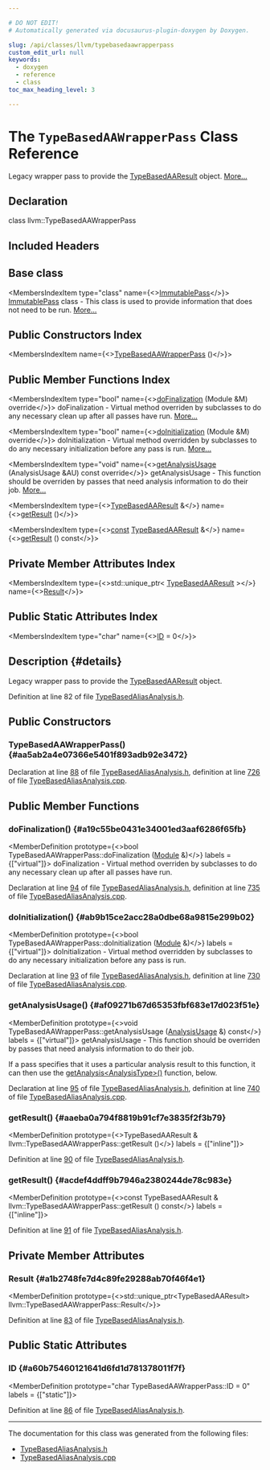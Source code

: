 ```yaml
---

# DO NOT EDIT!
# Automatically generated via docusaurus-plugin-doxygen by Doxygen.

slug: /api/classes/llvm/typebasedaawrapperpass
custom_edit_url: null
keywords:
  - doxygen
  - reference
  - class
toc_max_heading_level: 3

---
```





# The `TypeBasedAAWrapperPass` Class Reference

<DoxygenPage pluginConfig={pluginConfig}>

Legacy wrapper pass to provide the <a href="/docs/api/classes/llvm/typebasedaaresult">TypeBasedAAResult</a> object. <a href="#details">More...</a>

## Declaration

<CodeBlock>class llvm::TypeBasedAAWrapperPass</CodeBlock>

## Included Headers

<IncludesList>
<IncludesListItem
  filePath="llvm/Analysis/TypeBasedAliasAnalysis.h"
  permalink="/docs/api/files/include/include/llvm/include/llvm/analysis/typebasedaliasanalysis-h"
  isLocal="true" />
</IncludesList>

## Base class

<MembersIndex>

<MembersIndexItem
  type="class"
  name={<><a href="/docs/api/classes/llvm/immutablepass">ImmutablePass</a></>}>
<a href="/docs/api/classes/llvm/immutablepass">ImmutablePass</a> class - This class is used to provide information that does not need to be run. <a href="/docs/api/classes/llvm/immutablepass/#details">More...</a>
</MembersIndexItem>

</MembersIndex>

## Public Constructors Index

<MembersIndex>

<MembersIndexItem
  name={<><a href="#aa5ab2a4e07366e5401f893adb92e3472">TypeBasedAAWrapperPass</a> ()</>}>
</MembersIndexItem>

</MembersIndex>

## Public Member Functions Index

<MembersIndex>

<MembersIndexItem
  type="bool"
  name={<><a href="#a19c55be0431e34001ed3aaf6286f65fb">doFinalization</a> (Module &amp;M) override</>}>
doFinalization - Virtual method overriden by subclasses to do any necessary clean up after all passes have run. <a href="#a19c55be0431e34001ed3aaf6286f65fb">More...</a>
</MembersIndexItem>

<MembersIndexItem
  type="bool"
  name={<><a href="#ab9b15ce2acc28a0dbe68a9815e299b02">doInitialization</a> (Module &amp;M) override</>}>
doInitialization - Virtual method overridden by subclasses to do any necessary initialization before any pass is run. <a href="#ab9b15ce2acc28a0dbe68a9815e299b02">More...</a>
</MembersIndexItem>

<MembersIndexItem
  type="void"
  name={<><a href="#af09271b67d65353fbf683e17d023f51e">getAnalysisUsage</a> (AnalysisUsage &amp;AU) const override</>}>
getAnalysisUsage - This function should be overriden by passes that need analysis information to do their job. <a href="#af09271b67d65353fbf683e17d023f51e">More...</a>
</MembersIndexItem>

<MembersIndexItem
  type={<><a href="/docs/api/classes/llvm/typebasedaaresult">TypeBasedAAResult</a> &amp;</>}
  name={<><a href="#aaeba0a794f8819b91cf7e3835f2f3b79">getResult</a> ()</>}>
</MembersIndexItem>

<MembersIndexItem
  type={<><a href="/docs/api/files/lib/lib/target/lib/target/aarch64/aarch64promoteconstant-cpp/#a90f8350fecae261c25be85d38b451bff">const</a> <a href="/docs/api/classes/llvm/typebasedaaresult">TypeBasedAAResult</a> &amp;</>}
  name={<><a href="#acdef4ddff9b7946a2380244de78c983e">getResult</a> () const</>}>
</MembersIndexItem>

</MembersIndex>

## Private Member Attributes Index

<MembersIndex>

<MembersIndexItem
  type={<>std::unique&#95;ptr&lt; <a href="/docs/api/classes/llvm/typebasedaaresult">TypeBasedAAResult</a> &gt;</>}
  name={<><a href="#a1b2748fe7d4c89fe29288ab70f46f4e1">Result</a></>}>
</MembersIndexItem>

</MembersIndex>

## Public Static Attributes Index

<MembersIndex>

<MembersIndexItem
  type="char"
  name={<><a href="#a60b75460121641d6fd1d781378011f7f">ID</a> = 0</>}>
</MembersIndexItem>

</MembersIndex>

## Description {#details}

Legacy wrapper pass to provide the <a href="/docs/api/classes/llvm/typebasedaaresult">TypeBasedAAResult</a> object.

Definition at line 82 of file <a href="/docs/api/files/include/include/llvm/include/llvm/analysis/typebasedaliasanalysis-h">TypeBasedAliasAnalysis.h</a>.

<SectionDefinition>

## Public Constructors

### TypeBasedAAWrapperPass() {#aa5ab2a4e07366e5401f893adb92e3472}

<MemberDefinition
  prototype="TypeBasedAAWrapperPass::TypeBasedAAWrapperPass ()">

Declaration at line <a href="/docs/api/files/include/include/llvm/include/llvm/analysis/typebasedaliasanalysis-h/#l00088">88</a> of file <a href="/docs/api/files/include/include/llvm/include/llvm/analysis/typebasedaliasanalysis-h">TypeBasedAliasAnalysis.h</a>, definition at line <a href="/docs/api/files/lib/lib/analysis/typebasedaliasanalysis-cpp/#l00726">726</a> of file <a href="/docs/api/files/lib/lib/analysis/typebasedaliasanalysis-cpp">TypeBasedAliasAnalysis.cpp</a>.
</MemberDefinition>

</SectionDefinition>

<SectionDefinition>

## Public Member Functions

### doFinalization() {#a19c55be0431e34001ed3aaf6286f65fb}

<MemberDefinition
  prototype={<>bool TypeBasedAAWrapperPass::doFinalization (<a href="/docs/api/classes/llvm/module">Module</a> &amp;)</>}
  labels = {["virtual"]}>
doFinalization - Virtual method overriden by subclasses to do any necessary clean up after all passes have run.

Declaration at line <a href="/docs/api/files/include/include/llvm/include/llvm/analysis/typebasedaliasanalysis-h/#l00094">94</a> of file <a href="/docs/api/files/include/include/llvm/include/llvm/analysis/typebasedaliasanalysis-h">TypeBasedAliasAnalysis.h</a>, definition at line <a href="/docs/api/files/lib/lib/analysis/typebasedaliasanalysis-cpp/#l00735">735</a> of file <a href="/docs/api/files/lib/lib/analysis/typebasedaliasanalysis-cpp">TypeBasedAliasAnalysis.cpp</a>.
</MemberDefinition>

### doInitialization() {#ab9b15ce2acc28a0dbe68a9815e299b02}

<MemberDefinition
  prototype={<>bool TypeBasedAAWrapperPass::doInitialization (<a href="/docs/api/classes/llvm/module">Module</a> &amp;)</>}
  labels = {["virtual"]}>
doInitialization - Virtual method overridden by subclasses to do any necessary initialization before any pass is run.

Declaration at line <a href="/docs/api/files/include/include/llvm/include/llvm/analysis/typebasedaliasanalysis-h/#l00093">93</a> of file <a href="/docs/api/files/include/include/llvm/include/llvm/analysis/typebasedaliasanalysis-h">TypeBasedAliasAnalysis.h</a>, definition at line <a href="/docs/api/files/lib/lib/analysis/typebasedaliasanalysis-cpp/#l00730">730</a> of file <a href="/docs/api/files/lib/lib/analysis/typebasedaliasanalysis-cpp">TypeBasedAliasAnalysis.cpp</a>.
</MemberDefinition>

### getAnalysisUsage() {#af09271b67d65353fbf683e17d023f51e}

<MemberDefinition
  prototype={<>void TypeBasedAAWrapperPass::getAnalysisUsage (<a href="/docs/api/classes/llvm/analysisusage">AnalysisUsage</a> &amp;) const</>}
  labels = {["virtual"]}>
getAnalysisUsage - This function should be overriden by passes that need analysis information to do their job.

If a pass specifies that it uses a particular analysis result to this function, it can then use the <a href="/docs/api/classes/llvm/pass/#a4863e5e463fb79955269fbf7fbf52b80">getAnalysis&lt;AnalysisType&gt;()</a> function, below.

Declaration at line <a href="/docs/api/files/include/include/llvm/include/llvm/analysis/typebasedaliasanalysis-h/#l00095">95</a> of file <a href="/docs/api/files/include/include/llvm/include/llvm/analysis/typebasedaliasanalysis-h">TypeBasedAliasAnalysis.h</a>, definition at line <a href="/docs/api/files/lib/lib/analysis/typebasedaliasanalysis-cpp/#l00740">740</a> of file <a href="/docs/api/files/lib/lib/analysis/typebasedaliasanalysis-cpp">TypeBasedAliasAnalysis.cpp</a>.
</MemberDefinition>

### getResult() {#aaeba0a794f8819b91cf7e3835f2f3b79}

<MemberDefinition
  prototype={<>TypeBasedAAResult &amp; llvm::TypeBasedAAWrapperPass::getResult ()</>}
  labels = {["inline"]}>

Definition at line <a href="/docs/api/files/include/include/llvm/include/llvm/analysis/typebasedaliasanalysis-h/#l00090">90</a> of file <a href="/docs/api/files/include/include/llvm/include/llvm/analysis/typebasedaliasanalysis-h">TypeBasedAliasAnalysis.h</a>.
</MemberDefinition>

### getResult() {#acdef4ddff9b7946a2380244de78c983e}

<MemberDefinition
  prototype={<>const TypeBasedAAResult &amp; llvm::TypeBasedAAWrapperPass::getResult () const</>}
  labels = {["inline"]}>

Definition at line <a href="/docs/api/files/include/include/llvm/include/llvm/analysis/typebasedaliasanalysis-h/#l00091">91</a> of file <a href="/docs/api/files/include/include/llvm/include/llvm/analysis/typebasedaliasanalysis-h">TypeBasedAliasAnalysis.h</a>.
</MemberDefinition>

</SectionDefinition>

<SectionDefinition>

## Private Member Attributes

### Result {#a1b2748fe7d4c89fe29288ab70f46f4e1}

<MemberDefinition
  prototype={<>std::unique&#95;ptr&lt;TypeBasedAAResult&gt; llvm::TypeBasedAAWrapperPass::Result</>}>

Definition at line <a href="/docs/api/files/include/include/llvm/include/llvm/analysis/typebasedaliasanalysis-h/#l00083">83</a> of file <a href="/docs/api/files/include/include/llvm/include/llvm/analysis/typebasedaliasanalysis-h">TypeBasedAliasAnalysis.h</a>.
</MemberDefinition>

</SectionDefinition>

<SectionDefinition>

## Public Static Attributes

### ID {#a60b75460121641d6fd1d781378011f7f}

<MemberDefinition
  prototype="char TypeBasedAAWrapperPass::ID = 0"
  labels = {["static"]}>

Definition at line <a href="/docs/api/files/include/include/llvm/include/llvm/analysis/typebasedaliasanalysis-h/#l00086">86</a> of file <a href="/docs/api/files/include/include/llvm/include/llvm/analysis/typebasedaliasanalysis-h">TypeBasedAliasAnalysis.h</a>.
</MemberDefinition>

</SectionDefinition>

<hr/>

The documentation for this class was generated from the following files:

<ul>
<li><a href="/docs/api/files/include/include/llvm/include/llvm/analysis/typebasedaliasanalysis-h">TypeBasedAliasAnalysis.h</a></li>
<li><a href="/docs/api/files/lib/lib/analysis/typebasedaliasanalysis-cpp">TypeBasedAliasAnalysis.cpp</a></li>
</ul>

</DoxygenPage>
